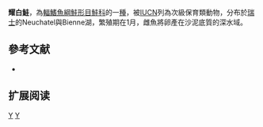 {{Speciesbox 
| taxon = Coregonus candidus
| status = VU
| status_system = IUCN3.1
| authority = [[Goll|Goll]], 1883
| synonyms = *''Coregonus restrictus bondella''<br /><small>Fatio, 1885</small>
}}

'''耀白鮭'''，為[[輻鰭魚綱|輻鰭魚綱]][[鮭形目|鮭形目]][[鮭科|鮭科]]的一[[種|種]]，被[[IUCN|IUCN]]列為次級保育類動物，分布於[[瑞士|瑞士]]的Neuchatel與Bienne湖，繁殖期在1月，雌魚將卵產在沙泥底質的深水域。

==參考文献==
*{{FishBase_species|genus=Coregonus|species=candidus|year=2011|month=12}}

== 扩展阅读 ==
{{refbegin}}
{{wikispecies-inline|Coregonus candidus|耀白鮭}}
{{refend}}
{{Taxonbar|from=Q7284968}}

[[Category:食用鱼|Y]]
[[Category:白鮭屬|Y]]